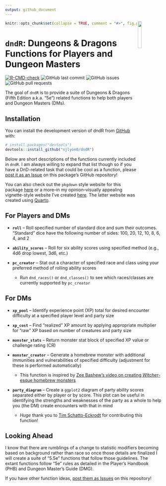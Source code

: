 ```yaml
---
output: github_document
---
```


<!-- README.md is generated from README.Rmd. Please edit that file -->

<img src="man/figures/dndR_hex.png" align = "right" width = "15%" />

```r
knitr::opts_chunk$set(collapse = TRUE, comment = "#>", fig.path = "man/figures/README-")
```

# `dndR`: Dungeons & Dragons Functions for Players and Dungeon Masters

<!-- badges: start -->
[![R-CMD-check](https://github.com/njlyon0/dndR/workflows/R-CMD-check/badge.svg)](https://github.com/njlyon0/dndR/actions)
![GitHub last commit](https://img.shields.io/github/last-commit/njlyon0/dndR)
![GitHub issues](https://img.shields.io/github/issues-raw/njlyon0/dndR)
![GitHub pull requests](https://img.shields.io/github/issues-pr/njlyon0/dndR)
<!-- badges: end -->

The goal of `dndR` is to provide a suite of Dungeons & Dragons (Fifth Edition a.k.a. "5e") related functions to help both players and Dungeon Masters (DMs).

## Installation

You can install the development version of dndR from [GitHub](https://github.com/) with:

``` r
# install.packages("devtools")
devtools::install_github("njlyon0/dndR")
```

Below are short descriptions of the functions currently included in `dndR`. I am always willing to expand that list though so if you have a DnD-related task that could be cool as a function, please [post it as an Issue](https://github.com/njlyon0/dndR/issues) on this package's GitHub repository!

You can also check out the `pkgdown` style website for this package [here](https://njlyon0.github.io/dndR/) or a more--in my opinion--visually appealing vignette-style website I've created [here](https://njlyon0.github.io/dndR-website/). The latter website was created using [Quarto](https://quarto.org/).

## For Players and DMs

- **`roll`** -- Roll specified number of standard dice and sum their outcomes. "Standard" dice have the following number of sides: 100, 20, 12, 10, 8, 6, 4, and 2

- **`ability_scores`** -- Roll for six ability scores using specified method (e.g., 4d6 drop lowest, 3d6, etc.)

- **`pc_creator`** -- Stat out a character of specified race and class using your preferred method of rolling ability scores

    - Run `dnd_races()` or `dnd_classes()` to see which races/classes are currently supported by `pc_creator`

## For DMs

- **`xp_pool`** -- Identify experience point (XP) total for desired encounter difficulty at a specified player level and party size

- **`xp_cost`** -- Find "realized" XP amount by applying appropriate multiplier for "raw" XP based on number of creatures and party size

- **`monster_stats`** -- Return monster stat block of specified XP value or challenge rating (CR)

- **`monster_creator`** -- Generate a homebrew monster with additional immunities and vulnerabilities of specified difficulty (adjustment for these is performed automatically)

    - This function is inspired by [Zee Bashew's video on creating *Witcher*-esque homebrew monsters](https://www.youtube.com/watch?v=GhjkPv4qo5w)
    
- **`party_diagram`** -- Create a `ggplot2` diagram of party ability scores separated either by player or by score. This plot can be useful in identifying the strengths and weaknesses of the party as a whole to help you (the DM) create encounters with that in mind

    - _Huge_ thank you to [Tim Schatto-Eckrodt](https://kudusch.de/) for contributing this function!
    
## Looking Ahead

I know that there are rumblings of a change to statistic modifiers becoming based on background rather than race so once those details are finalized I will create a suite of "5.5e" functions that follow those guidelines. The extant functions follow "5e" rules as detailed in the Player's Handbook (PHB) and Dungeon Master's Guide (DMG).

If you have other function ideas, [post them as Issues](https://github.com/njlyon0/dndR/issues) on this repository!
